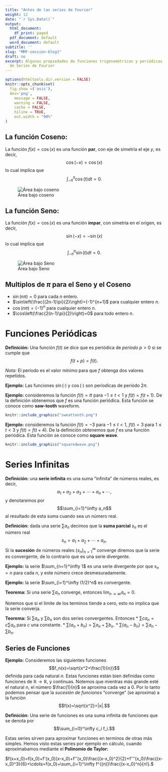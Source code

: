 ---
title: "Antes de las series de Fourier"
weight: 12
date: "`r Sys.Date()`"
output:
  html_document:
    df_print: paged
  pdf_document: default
  word_document: default
subtitle: ''
slug: "MMF-session-blog1"
draft: no
excerpt: Algunas propiedades de funciones trigonométricas y periódicas para antes
  de Series de Fourier
---

```{r setup, include=FALSE}
options(htmltools.dir.version = FALSE)
knitr::opts_chunk$set(
  fig.show =('asis'),
  dev='png',
	message = FALSE,
	warning = FALSE,
	cache = FALSE,
	hiline = TRUE,
	out.width = "90%"
)
```

## La función Coseno:

La función $f(x)=\cos(x)$ es una función **par**, con eje de simetría el eje $y,$ es decir, $$\cos(-x)=\cos(x)$$ lo cual implica que $$\int_{-\pi}^{\pi}\cos(t)dt =0.$$

![Área bajo coseno](https://www.intmath.com/fourier-series/svg/svgphp-revision-helpful-s0.svg)

## La función Seno:

La función $f(x)=\cos(x)$ es una función **impar**, con simetría en el origen, es decir, $$\sin(-x)=-\sin(x)$$ lo cual implica que $$\int_{-\pi}^{\pi}\sin(t)dt =0.$$

![Área bajo Seno](https://www.intmath.com/fourier-series/svg/svgphp-revision-helpful-s1.svg)

## Multiplos de $\pi$ para el Seno y el Coseno

-   $\sin(n\pi)=0$ para cada $n$ entero.
-   $\sin\left(\frac{(2n-1)\pi}{2}\right)=(-1)^{n+1}$ para cualquier entero $n.$
-   $\cos(n\pi)=(-1)^n$ para cualquier entero $n.$
-   $\cos\left(\frac{2(n-1)\pi}{2}\right)=0$ para todo entero $n.$

# Funciones Periódicas

**Definición:** Una función $f(t)$ se dice que es periódica de *período* $p>0$ si se cumple que $$f(t+p)=f(t).$$

*Nota:* El período es el valor mínimo para que $f$ obtenga dos valores repetidos.

**Ejemplo:** Las funciones $\sin(\cdot)$ y $\cos(\cdot)$ son períodicas de periódo $2\pi.$

**Ejemplo:** consideremos la función $f(t)=tt$ para $-1\leq t <1$ y $f(t)=f(t+1).$ De la definición obtenemos que $f$ es una función periódica. Esta función se conoce como **saw-tooth** waveform.

```{r, echo=FALSE, out.width="50%", fig.cap="Una función saw-tooth."}
knitr::include_graphics("sweattooth.png")
```

**Ejemplo:** consideremos la función $f(t)=-3$ para $-1\leq t <1$, $f(t)=3$ para $1\leq t <3$ y $f(t)=f(t+4).$ De la definición obtenemos que $f$ es una función periódica. Esta función se conoce como **square wave**.

```{r, echo=FALSE, out.width="50%", fig.cap="A nice image."}
knitr::include_graphics("squaredwave.png")
```

# Series Infinitas

**Definición:** una **serie infinita** es una suma "infinita" de números reales, es decir, $$a_1+a_2+a_3+\cdots+a_n+\cdots,$$ y denotaremos por $$\sum_{i=1}^\infty a_n$$ al resultado de esta suma cuando sea un número real.

**Definición:** dada una serie $\sum a_n$ decimos que la **suma parcial** $s_n$ es el número real $$s_n=a_1+a_2+\cdots+a_n.$$ Si la **sucesión** de números reales $\{s_n\}_{n=1}^\infty$ converge diremos que la serie es convergente, de lo contrario que es una serie divergente.

**Ejemplo:** la serie $\sum_{n=1}^\infty 1$ es una serie divergente por que $s_n=n$ para cada $n,$ y este número crece desmesuradamente.

**Ejemplo:** la serie $\sum_{i=1}^\infty (1/2)^n$ es convergente.

**Teorema:** Si una serie $\sum a_n$ converge, entonces $\lim_{n\to \infty}a_n=0.$

Notemos que si el límite de los terminos tiende a cero, esto no implica que la serie converja.

**Teorema:** Si $\sum a_n$ y $\sum b_n$ son dos series convergentes. Entonces \* $\sum c a_n = c\sum a_n$ para $c$ una constante. \* $\sum (a_n+b_n)=\sum a_n +\sum b_n.$ \* $\sum (a_n -b_n)=\sum a_n -\sum b_n.$

## Series de Funciones

**Ejemplo:** Consideremos las siguientes funciones $$f_n(x)=\sqrt{x^2+\frac{1}{n}}$$ definida para cada natural $n.$ Estas funciones están bien definidas como funciones de $\mathbb{R}\to \mathbb{R},$ y continuas. Notemos que mientras más grande esté el natural $n,$ el número $\frac{1}{n}$ se aproxima cada vez a $0.$ Por lo tanto podemos pensar que la *sucesión de funciones* "converge" (se aproxima) a la función $$f(x)=\sqrt{x^2}=|x|.$$

**Definición:** Una serie de funciones es una suma infinita de funciones que se denota por $$\sum_{i=0}^\infty c_i f_i.$$

Estas series sirven para aproximar funciones en terminos de otras más simples. Hemos visto estas series por ejemplo en cálculo, cuando aproximabamos mediante el **Polinomio de Taylor:**

$f(x+x_0)=f(x_0)+f'(x_0)(x-x_0)+f''(x_0)\frac{(x-x_0)^2}{2}+f'''(x_0)\frac{(x-x_0)^3}{6}+\cdots=f(x_0)+\sum_{i=1}^\infty f^{(n)}\frac{(x-x_0)^n}{n!}.$
